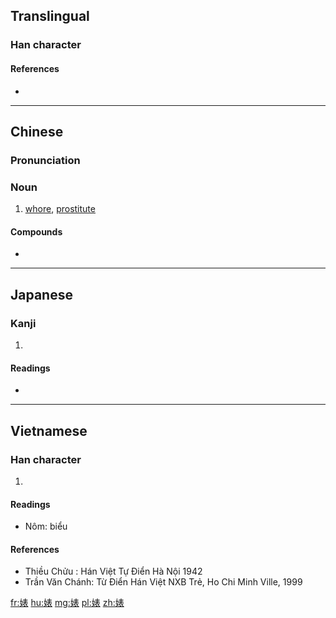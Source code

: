 ==Translingual==

===Han character===
{{Han char|rn=38|rad=女|as=08|sn=11|four=45432|canj=VQMV|ids=⿰女表}}

====References====
* {{Han ref|kx=0264.130|dkj=06397|dj=0531.050|hdz=21055.030|uh=5A4A|ud=23114|bh=B144|bd=45380}}

----

==Chinese==
{{zh-forms}}

===Pronunciation===
{{zh-pron
|m=biǎo
|c=biu2
|h=pfs=
|md=
|mn=piáu
|w=
|cat=n
}}

===Noun===
{{zh-noun}}

# [[whore]], [[prostitute]]

====Compounds====
* {{zh-l|婊子}}

----

==Japanese==

===Kanji===
{{ja-kanji|grade=|rs=女08}}

# {{defn|lang=ja|sort=女08}}

====Readings====
* {{ja-readings|on=[[ひょう]] (hyō)|kun=}}

----

==Vietnamese==

===Han character===
{{vi-hantu|biểu|rs=女08}}

# {{defn|lang=vi|sort=女08}}

====Readings====
* Nôm: biểu

====References====
* Thiều Chửu : Hán Việt Tự Điển Hà Nội 1942
* Trần Văn Chánh: Từ Điển Hán Việt NXB Trẻ, Ho Chi Minh Ville, 1999

[[fr:婊]]
[[hu:婊]]
[[mg:婊]]
[[pl:婊]]
[[zh:婊]]